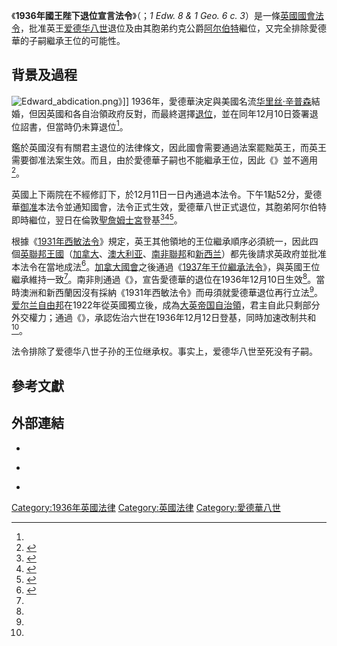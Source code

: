 {{NoteTA
|G1=PoliticiansUK
|G2=PP
|G3=TO
|G4=UK Places
|1=zh-tw:侍從官; zh-cn:侍從官; zh-hk:武官;
|2=zh-tw:國教會; zh-cn:国教会; zh-hk:聖公會;
|3= zh-hans:王位继承法; zh-tw:王位繼承法; zh-hk:皇位繼承法令
}}
{{Infobox UK legislation
|short_title = 1936年國王陛下退位宣言法令<br><small>{{lang|en|His Majesty's Declaration of Abdication Act 1936}}</small>
|type = Act
|parliament = 英國國會
|long_title = 本法令旨在使國王陛下退位詔書生效；以及為相關事宜訂定條文。
|statute_book_chapter = 1 Edw. 8 & 1 Geo. 6 c. 3
|introduced_by =[[英国首相|首相]][[斯坦利·鲍德温|斯坦利·鲍德温]]
|territorial_extent = {{UK}}和[[大英帝国|大英帝国]][[自治領|自治領]]
|royal_assent = {{startdate|1936|12|11}}
|commencement = {{startdate|1936|12|11}}
|related_legislation  = [[1931年西敏法令|1931年西敏法令]]
|status = Current
|original_text =http://www.bailii.org/uk/legis/num_act/1936/ukpga_19360003_en.pdf
|use_new_UK-LEG = no
|legislation_history  =
}}
《'''1936年國王陛下退位宣言法令'''》（{{lang-en|''His Majesty's Declaration of Abdication Act 1936''}}；''1 Edw. 8 & 1 Geo. 6 c. 3''）是一條[[英国议会|英國國會]][[國會法令|法令]]，批准英王[[爱德华八世|爱德华八世]]退位及由其胞弟约克公爵[[乔治六世|阿尔伯特]]繼位，又完全排除愛德華的子嗣繼承王位的可能性。

== 背景及過程 ==
[[File:Edward_abdication.png|thumb]]》]]
1936年，愛德華決定與美國名流[[华里丝·辛普森|华里丝·辛普森]]結婚，但因英國和各自治領政府反對，而最終選擇[[愛德華八世退位|退位]]，並在同年12月10日簽署退位詔書，但當時仍未算退位<ref name=":0" />。

鑑於英國沒有有關君主退位的法律條文，因此國會需要通過法案罷黜英王，而英王需要御准法案生效。而且，由於愛德華子嗣也不能繼承王位，因此《{{tsl|en|Royal Marriages Act 1772|1772年王室婚姻法令}}》並不適用<ref>{{Cite web|title=1937年王位繼承法令|url=http://jameswjbowden.files.wordpress.com/2013/06/succession-to-the-throne-act-1937.pdf|author=加拿大國會|accessdate=2020-10-13|archive-date=2020-10-16|archive-url=https://web.archive.org/web/20201016113240/https://jameswjbowden.files.wordpress.com/2013/06/succession-to-the-throne-act-1937.pdf|dead-url=no}}</ref>。

英國上下兩院在不經修訂下，於12月11日一日內通過本法令。下午1點52分，愛德華[[御准|御准]]本法令並通知國會，法令正式生效，愛德華八世正式退位，其胞弟阿尔伯特即時繼位，翌日在倫敦[[聖詹姆士宮|聖詹姆士宮]]登基<ref>{{UK-LEG|path=ukpga/Edw8and1Geo6/1/3/introduction}}</ref><ref name=":0">{{London Gazette|issue=34350|date=1936-12-15|page=8117}}</ref><ref>{{cite news|publisher=[[泰晤士報|泰晤士報]]|title=Court Circular - BUCKINGHAM PALACE, 11 Dec.|page=17|location=倫敦|date=1936-12-12|edition=No. 47,556, Royal Edition}}</ref>。

根據《[[1931年西敏法令|1931年西敏法令]]》規定，英王其他領地的王位繼承順序必須統一，因此四個[[英聯邦王國|英聯邦王國]]（[[加拿大|加拿大]]、[[澳大利亚|澳大利亚]]、[[南非聯邦|南非聯邦]]和[[新西兰|新西兰]]）都先後請求英政府並批准本法令在當地成法<ref name="Heard">{{Citation|first=Andrew|last=Heard|title=Canadian Independence|year=1990|place=溫哥華|publisher=[[西門菲莎大學|西門菲莎大學]]|url=https://www.sfu.ca/~aheard/324/Independence.html|accessdate=2020-10-11|archive-date=2009-02-21|archive-url=https://web.archive.org/web/20090221150147/http://www.sfu.ca/~aheard/324/Independence.html|dead-url=no}}</ref>。[[加拿大國會|加拿大國會]]之後通過《[[1937年王位繼承法令|1937年王位繼承法令]]》，與英國王位繼承維持一致<ref name="Heard" />。南非則通過《{{le|1937年國王愛德華八世陛下退位法令|His Majesty King Edward the Eighth's Abdication Act, 1937}}》，宣告愛德華的退位在1936年12月10日生效<ref name="Heard" />。當時澳洲和新西蘭因沒有採納《1931年西敏法令》而毋須就愛德華退位再行立法<ref name="Heard" />。[[爱尔兰自由邦|爱尔兰自由邦]]在1922年從英國獨立後，成為[[大英帝国|大英帝国]][[自治領|自治領]]，君主自此只剩部分外交權力；{{tsl|en|Oireachtas of the Irish Free State|愛爾蘭自由邦議會}}通過《{{le|1936年行政權力（對外關係）法令|Executive Authority (External Relations) Act 1936}}》，承認佐治六世在1936年12月12日登基，同時加速改制共和<ref name="Heard" />。

法令排除了爱德华八世子孙的王位继承权。事实上，爱德华八世至死没有子嗣。

== 參考文獻 ==
{{reflist|30em}}

== 外部連結 ==
*{{UK-LEG|path=ukpga/Edw8and1Geo6/1/3/contents/enacted|title=1936年國王陛下退位宣言法令|asmade=yes}}
*{{cite hansard | url=http://hansard.millbanksystems.com/commons/1936/dec/12/his-majestys-declaration-of-abdication | house=[[英国下议院|英国下议院]] | date=1936-12-12 | column_start=2199 | column_end=2221 | title=HIS MAJESTY'S DECLARATION OF ABDICATION BILL | access-date=2020-10-12 | archive-date=2018-03-25 | archive-url=https://web.archive.org/web/20180325070127/http://hansard.millbanksystems.com/commons/1936/dec/12/his-majestys-declaration-of-abdication | dead-url=no }} {{Wayback|url=http://hansard.millbanksystems.com/commons/1936/dec/12/his-majestys-declaration-of-abdication |date=20180325070127 }}
*{{cite web|url=https://archives.parliament.uk/collections/getrecord/GB61_HL_PO_PU_1_1772_12G3n16|title=Public Act, 12 George III, c. 11|publisher=UK Parliament Parliamentary Archives|accessdate=2020-10-12|archive-date=2020-10-18|archive-url=https://web.archive.org/web/20201018054421/https://archives.parliament.uk/collections/getrecord/GB61_HL_PO_PU_1_1772_12G3n16|dead-url=no}}

[[Category:1936年英國法律|Category:1936年英國法律]]
[[Category:英國法律|Category:英國法律]]
[[Category:愛德華八世|Category:愛德華八世]]
